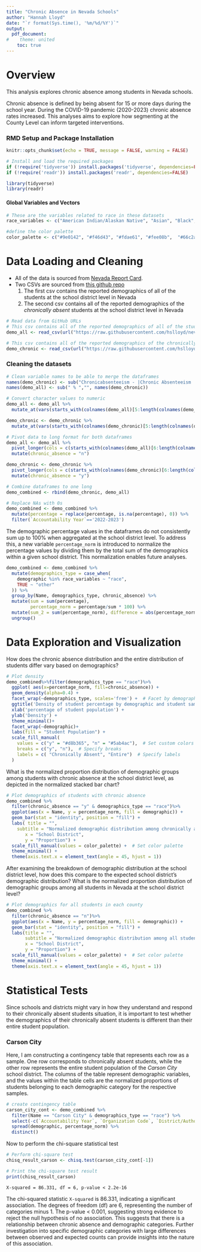 ```yaml
---
title: "Chronic Absence in Nevada Schools"
author: "Hannah Lloyd"
date: "`r format(Sys.time(), '%m/%d/%Y')`"
output:  
  pdf_document: 
#    theme: united  
    toc: true
---
```


# Overview 
This analysis explores chronic absence among students in Nevada schools. 

Chronic absence is defined by being absent for 15 or more days during the school year. During the COVID-19 pandemic (2020-2023) chronic absence rates increased.  This analyses aims to explore how segmenting at the County Level can inform targeted interventions.


### RMD Setup and Package Installation

```r
knitr::opts_chunk$set(echo = TRUE, message = FALSE, warning = FALSE)

# Install and load the required packages
if (!require('tidyverse')) install.packages('tidyverse', dependencies=FALSE)
if (!require('readr')) install.packages('readr', dependencies=FALSE)

library(tidyverse)
library(readr) 
```

#### Global Variables and Vectors
```r
# These are the variables related to race in these datasets
race_variables <- c("American Indian/Alaskan Native", "Asian", "Black", "Hispanic", "Two or More races","Two or More Races", "Pacific Islander", "White") 

#define the color palette
color_palette <- c("#9e0142", "#f46d43", "#fdae61", "#fee08b",  "#66c2a5", "#3288bd", "#5e4fa2")
```

# Data Loading and Cleaning

- All of the data is sourced from [Nevada Report Card](http://nevadareportcard.nv.gov/di/). 
- Two CSVs are sourced from [this github repo](https://github.com/hslloyd/nevada-school-attendance)  
  1. The first csv contains the reported demographics of all of the students at the school district level in Nevada
  2. The second csv contains all of the reported demographics of the *chronically absent* students at the school district level in Nevada

```r
# Read data from GitHub URLs 
# This csv contains all of the reported demographics of all of the students at the school district level in Nevada
demo_all <- read_csv(url("https://raw.githubusercontent.com/hslloyd/nevada-school-attendance/main/csvs/demo_all_students.csv"))

# This csv contains all of the reported demographics of the chronically absent students at the school district level in Nevada
demo_chronic <- read_csv(url("https://raw.githubusercontent.com/hslloyd/nevada-school-attendance/main/csvs/demo_ca_students.csv" ))
```

### Cleaning the datasets
```r
# Clean variable names to be able to merge the dataframes
names(demo_chronic) <- sub("Chronicabsenteeism - |Chronic Absenteeism  - |Chronic Absenteeism - ","", names(demo_chronic))
names(demo_all) <- sub(" % ","", names(demo_chronic))

# Convert character values to numeric
demo_all <- demo_all %>%
  mutate_at(vars(starts_with(colnames(demo_all)[5:length(colnames(demo_all))])), as.numeric)

demo_chronic <- demo_chronic %>%
  mutate_at(vars(starts_with(colnames(demo_chronic)[5:length(colnames(demo_chronic))])), as.numeric)

# Pivot data to long format for both dataframes
demo_all <- demo_all %>%
  pivot_longer(cols = c(starts_with(colnames(demo_all)[6:length(colnames(demo_all))])), names_to = 'demographic', values_to = 'percentage') %>%
  mutate(chronic_absence = "n")

demo_chronic <- demo_chronic %>%
  pivot_longer(cols = c(starts_with(colnames(demo_chronic)[6:length(colnames(demo_chronic))])), names_to = 'demographic', values_to = 'percentage') %>%
  mutate(chronic_absence = "y")

# Combine dataframes to one long
demo_combined <- rbind(demo_chronic, demo_all)

# Replace NAs with 0s 
demo_combined <- demo_combined %>% 
  mutate(percentage = replace(percentage, is.na(percentage), 0)) %>% 
  filter(`Accountability Year`=='2022-2023')
```

The demographic percentage values in the dataframes do not consistently sum up to 100% when aggregated at the school district level. To address this, a new variable `percentage_norm` is introduced to normalize the percentage values by dividing them by the total sum of the demographics within a given school district. This normalization enables future analyses.

```r
demo_combined <- demo_combined %>%
  mutate(demographics_type = case_when(
    demographic %in% race_variables ~ "race",
    TRUE ~ "other"
  )) %>%
  group_by(Name, demographics_type, chronic_absence) %>%
  mutate(sum = sum(percentage),
         percentage_norm = percentage/sum * 100) %>%
  mutate(sum_2 = sum(percentage_norm), difference = abs(percentage_norm - percentage)) %>%
  ungroup()
```

# Data Exploration and Visualization

How does the chronic absence distribution and the entire distribution of students differ vary based on demographics?
```r
# Plot density
demo_combined%>%filter(demographics_type == "race")%>%
  ggplot( aes(x=percentage_norm, fill=chronic_absence)) +
  geom_density(alpha=0.4) +
  facet_wrap(~demographics_type, scales='free') +  # Facet by demographic type
  ggtitle('Density of student percentage by demographic and student sample') +
  xlab('percentage of student population') +
  ylab('Density') +
  theme_minimal()+
  facet_wrap(~demographic)+
  labs(fill = "Student Population") +
  scale_fill_manual(
    values = c("y" = "#d8b365", "n" = "#5ab4ac"),  # Set custom colors
    breaks = c("y", "n"),  # Specify breaks
    labels = c( "Chronically Absent", "Entire")  # Specify labels
  )
```
What is the normalized proportion distribution of demographic groups among students with chronic absence at the school district level, as depicted in the normalized stacked bar chart?

```r
# Plot demographics of students with chronic absence
demo_combined %>%
  filter(chronic_absence == "y" & demographics_type == "race")%>%
  ggplot(aes(x = Name, y = percentage_norm, fill = demographic)) +
  geom_bar(stat = "identity", position = "fill") +
  labs( title = "",
    subtitle = "Normalized demographic distribution among chronically absent students in nevada",
       x = "School District",
       y = "Proportion") + 
  scale_fill_manual(values = color_palette) +  # Set color palette
  theme_minimal() +
  theme(axis.text.x = element_text(angle = 45, hjust = 1))
```

After examining the breakdown of demographic distribution at the school district level, how does this compare to the expected school district's demographic distribution? What is the normalized proportion distribution of demographic groups among all students in Nevada at the school district level?

```r
# Plot demographics for all students in each county
demo_combined %>%
  filter(chronic_absence == "n")%>%
  ggplot(aes(x = Name, y = percentage_norm, fill = demographic)) +
  geom_bar(stat = "identity", position = "fill") +
  labs(title = "",
       subtitle = "Normalized demographic distribution among all students in Nevada",
       x = "School District",
       y = "Proportion") + 
  scale_fill_manual(values = color_palette) +  # Set color palette
  theme_minimal() +
  theme(axis.text.x = element_text(angle = 45, hjust = 1))
```

# Statistical Tests

Since schools and districts might vary in how they understand and respond to their chronically absent students situation, it is important to test whether the demographics of their chronically absent students is different than their entire student population. 

### Carson City 
Here, I am constructing a contingency table that represents each row as a sample. One row corresponds to chronically absent students, while the other row represents the entire student population of the *Carson City* school district. The columns of the table represent demographic variables, and the values within the table cells are the normalized proportions of students belonging to each demographic category for the respective samples. 

```r
# create contingency table
carson_city_cont <- demo_combined %>%
  filter(Name == "Carson City" & demographics_type == "race") %>%
  select(-c(`Accountability Year`, `Organization Code`, `District/Authority Name`, `All Students`, demographics_type, Name, percentage, sum, sum_2, difference)) %>%
  spread(demographic, percentage_norm) %>%
  distinct()
```

Now to perform the chi-square statistical test
```r
# Perform chi-square test
chisq_result_carson <- chisq.test(carson_city_cont[-1])

# Print the chi-square test result
print(chisq_result_carson)
```

`X-squared = 86.331, df = 6, p-value < 2.2e-16`

The chi-squared statistic `X-squared` is 86.331, indicating a significant association.
The degrees of freedom (df) are 6, representing the number of categories minus 1.
The p-value < 0.001, suggesting strong evidence to reject the null hypothesis of no association.
This suggests that there is a relationship between chronic absence and demographic categories. Further investigation into specific demographic categories with large differences between observed and expected counts can provide insights into the nature of this association.